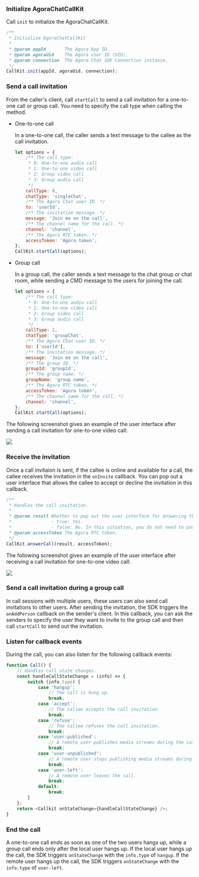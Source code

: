 <PlatformWrapper platform="web">

### Initialize AgoraChatCallKit

Call `init` to initialize the AgoraChatCallKit.

```javascript
/**
 * Initialize AgoraChatCallKit
 *
 * @param appId       The Agora App ID.
 * @param agoraUid    The Agora user ID (UID).
 * @param connection  The Agora Chat SDK Connection instance.
 */
CallKit.init(appId, agoraUid, connection);
```

### Send a call invitation

From the caller's client, call `startCall` to send a call invitation for a one-to-one call or group call. You need to specify the call type when calling the method.

- One-to-one call

  In a one-to-one call, the caller sends a text message to the callee as the call invitation.

    ```javascript
    let options = {
        /** The call type:
         * 0: One-to-one audio call
         * 1: One-to-one video call
         * 2: Group video call
         * 3: Group audio call
         */
        callType: 0, 
        chatType: 'singleChat',
        /** The Agora Chat user ID. */
        to: 'userId',
        /** The invitation message. */
        message: 'Join me on the call', 
        /** The channel name for the call. */
        channel: 'channel',
        /** The Agora RTC token. */
        accessToken: 'Agora token',
    };
    CallKit.startCall(options);
    ```

- Group call

  In a group call, the caller sends a text message to the chat group or chat room, while sending a CMD message to the users for joining the call.

    ```javascript
    let options = {
        /** The call type:
         * 0: One-to-one audio call
         * 1: One-to-one video call
         * 2: Group video call
         * 3: Group audio call
         */
        callType: 2,
        chatType: 'groupChat', 
        /** The Agora Chat user ID. */
        to: ['userId'], 
        /** The invitation message. */
        message: 'Join me on the call',
        /** The group ID. */
        groupId: 'groupId',
        /** The group name. */
        groupName: 'group name',
        /** The Agora RTC token. */
        accessToken: 'Agora token',
        /** The channel name for the call. */
        channel: 'channel',
    };
    CallKit.startCall(options);
    ```

The following screenshot gives an example of the user interface after sending a call invitation for one-to-one video call:

![](https://web-cdn.agora.io/docs-files/1655259671848)

### Receive the invitation

Once a call invitaion is sent, if the callee is online and available for a call, the callee receives the invitation in the `onInvite` callback. You can pop out a user interface that allows the callee to accept or decline the invitation in this callback.

```javascript
/**
 * Handles the call invitation.
 * 
 * @param result Whether to pop out the user interface for answering the call.
 *               - true: Yes.
 *               - false: No. In this situation, you do not need to pass the RTC token.
 * @param accessToken The Agora RTC token.
 */
CallKit.answerCall(result, accessToken);
```

The following screenshot gives an example of the user interface after receiving a call invitation for one-to-one video call:

![](https://web-cdn.agora.io/docs-files/1655259682186)


### Send a call invitation during a group call

In call sessions with multiple users, these users can also send call invitations to other users. After sending the invitation, the SDK triggers the `onAddPerson` callback on the sender's client. In this callback, you can ask the senders to specify the user they want to invite to the group call and then call `startCall` to send out the invitation.


### Listen for callback events

During the call, you can also listen for the following callback events:

```javascript
function Call() {
	// Handles call state changes.
	const handleCallStateChange = (info) => {
		switch (info.type) {
			case 'hangup':
				// The call is hung up.
				break;
			case 'accept':
				// The callee accepts the call invitation.
				break;
			case 'refuse':
				// The callee refuses the call invitation.
				break;
			case 'user-published':
				// A remote user publishes media streams during the call.
				break;
			case 'user-unpublished':
				// A remote user stops publishing media streams during the call.
				break;
			case 'user-left':
				// A remote user leaves the call.
				break;
			default:
				break;
		}
	};
	return <Callkit onStateChange={handleCallStateChange} />;
}
```

### End the call

A one-to-one call ends as soon as one of the two users hangs up, while a group call ends only after the local user hangs up. If the local user hangs up the call, the SDK triggers `onStateChange` with the `info.type` of `hangup`. If the remote user hangs up the call, the SDK triggers `onStateChange` with the `info.type` of `user-left`.

</PlatformWrapper>